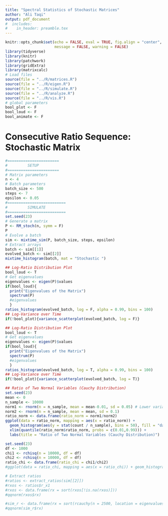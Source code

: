 ```yaml
---
title: "Spectral Statistics of Stochastic Matrices"
author: "Ali Taqi"
output: pdf_document
#  includes: 
#    in_header: preamble.tex
---
```


```r
knitr::opts_chunk$set(echo = FALSE, eval = TRUE, fig.align = "center", 
                      message = FALSE, warning = FALSE)
library(tidyverse)
library(knitr)
library(patchwork)
library(gridExtra)
library(matrixcalc)
# Load files
source(file = "../R/matrices.R")
source(file = "../R/eigen.R")
source(file = "../R/simulate.R")
source(file = "../R/analyze.R")
source(file = "../R/vis.R")
# global parameters
bool_plot <- F
bool_loud <- F
bool_animate <- F
```

# Consecutive Ratio Sequence: Stochastic Matrix

```r
#=======================
#         SETUP 
#=======================
# Matrix parameters
n <- 4
# Batch parameters
batch_size <- 500
steps <- 7
epsilon <- 0.05
#==========================
#         SIMULATE 
#==========================
set.seed(23)
# Generate a matrix
P <- RM_stoch(n, symm = F)
P
# Evolve a batch
sim <- mixtime_sim(P, batch_size, steps, epsilon)
# Extract arrays
batch <- sim[[1]]
evolved_batch <- sim[[2]]
mixtime_histogram(batch, mat = "Stochastic ")
```

\newpage

```r
## Log-Ratio Distribution Plot
bool_loud <- T
# Get eigenvalues
eigenvalues <- eigen(P)$values
if(bool_loud){
  print("Eigenvalues of the Matrix")
  spectrum(P)
  #eigenvalues
  }
ratios_histogram(evolved_batch, log = F, alpha = 0.99, bins = 100)
## Log-Variance over Time
if(!bool_plot){variance_scatterplot(evolved_batch, log = F)}
```

\newpage

```r
## Log-Ratio Distribution Plot
bool_loud <- T
# Get eigenvalues
eigenvalues <- eigen(P)$values
if(bool_loud){
  print("Eigenvalues of the Matrix")
  spectrum(P)
  #eigenvalues
  }
ratios_histogram(evolved_batch, log = T, alpha = 0.99, bins = 100)
## Log-Variance over Time
if(!bool_plot){variance_scatterplot(evolved_batch, log = T)}
```

```r
## Ratio of Two Normal Variables (Cauchy Distribution)
set.seed(23)
mean <- 0
n_sample <- 10000
norm1 <- rnorm(n = n_sample, mean = mean-0.01, sd = 0.05) # Lower variance
norm2 <- rnorm(n = n_sample, mean = mean, sd = 0.1)
ratio_norm <- data.frame(ratio_norm = norm1/norm2)
ggplot(data = ratio_norm, mapping = aes(x = ratio_norm)) + 
  geom_histogram(aes(y = stat(count / n_sample), bins = 50), fill = "darkorchid2") +
  xlim(quantile(ratio_norm$ratio_norm, probs = c(0.01,0.99))) +
  labs(title = "Ratio of Two Normal Variables (Cauchy Distribution)")
```

```r
set.seed(23)
df <- 1000
chi1 <- rchisq(n = 10000, df = df)
chi2 <- rchisq(n = 10000, df = df)
ratio_chi <- data.frame(ratio_chi = chi1/chi2)
#ggplot(data = ratio_chi, mapping = aes(x = ratio_chi)) + geom_histogram(bins = 100)
```

```r
# Extract ratios
#ratios <- extract_ratios(sim[[2]])
#rxos <- ratios$r_x1
#rxos <- data.frame(rx = sort(rxos[!is.na(rxos)]))
#qqnorm(rxos$rx)
```

```r
#sim_r <- data.frame(rx = sort(rcauchy(n = 2500, location = eigenvalues[1], scale = 2)))
#qqnorm(sim_r$rx)
```





